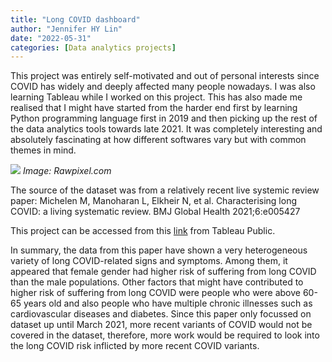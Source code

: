 ```yaml
---
title: "Long COVID dashboard"
author: "Jennifer HY Lin"
date: "2022-05-31"
categories: [Data analytics projects]
---
```


This project was entirely self-motivated and out of personal interests since COVID has widely and deeply affected many people nowadays. I was also learning Tableau while I worked on this project. This has also made me realised that I might have started from the harder end first by learning Python programming language first in 2019 and then picking up the rest of the data analytics tools towards late 2021. It was completely interesting and absolutely fascinating at how different softwares vary but with common themes in mind.

![](Long covid.jpg)
*Image: Rawpixel.com*

The source of the dataset was from a relatively recent live systemic review paper: Michelen M, Manoharan L, Elkheir N, et al. Characterising long COVID: a living systematic review. BMJ Global Health 2021;6:e005427

This project can be accessed from this [link](https://public.tableau.com/app/profile/jennifer.hy.lin/viz/CharacterisinglongCOVID/Riskfactorswithclinicalassociations) from Tableau Public.

In summary, the data from this paper have shown a very heterogeneous variety of long COVID-related signs and symptoms. Among them, it appeared that female gender had higher risk of suffering from long COVID than the male populations. Other factors that might have contributed to higher risk of suffering from long COVID were people who were above 60-65 years old and also people who have multiple chronic illnesses such as cardiovascular diseases and diabetes. Since this paper only focussed on dataset up until March 2021, more recent variants of COVID would not be covered in the dataset, therefore, more work would be required to look into the long COVID risk inflicted by more recent COVID variants.
